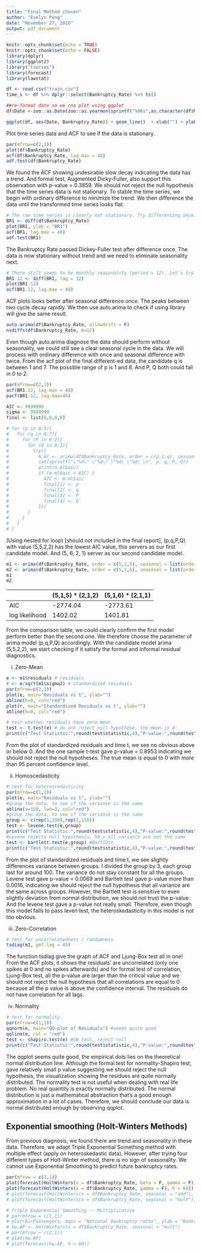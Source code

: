 ```yaml
---
title: "Final Method chosen"
author: "Evelyn Peng"
date: "November 27, 2016"
output: pdf_document
---
```


```r
knitr::opts_chunk$set(echo = TRUE)
knitr::opts_chunk$set(echo = FALSE)
library(dplyr)
library(ggplot2)
library("tseries")
library(forecast)
library(lawstat)
```


```r
df <- read.csv("train.csv")
time_s <- df %>% dplyr::select(Bankruptcy_Rate) %>% ts()

##re-format date so we cna plot using ggplot
df$Date <-zoo::as.Date(zoo::as.yearmon(sprintf("%06s",as.character(df$Month)), "%m%Y"))

ggplot(df, aes(Date, Bankruptcy_Rate)) + geom_line()  + xlab("") + ylab("Bankruptcy Rates") + ggtitle("Canadian Bankruptcy Rates ") + geom_line(aes(Date, Unemployment_Rate))
```

Plot time series data and ACF to see if the data is stationary. 

```r
par(mfrow=c(2,1))
plot(df$Bankruptcy_Rate)
acf(df$Bankruptcy_Rate, lag.max = 48)
adf.test(df$Bankruptcy_Rate)
```

We found the ACF showing undesirable slow decay indicating the data has a trend. And formal test, Augmented Dicky-Fuller, also support this observation with p-value = 0.3859. We should not reject the null hypothesis that the time series data is not stationary. To stable the time series, we begin with ordinary difference to minimize the trend. We then difference the data until the transformed time series looks flat.

```r
# The raw time series is clearly not stationary. Try differencing once:
BR1 <- diff(df$Bankruptcy_Rate)
plot(BR1, ylab = "BR1")
acf(BR1, lag.max = 48)
adf.test(BR1)
```

The Bankruptcy Rate passed Dickey-Fuller test after difference once. The data is now stationary without trend and we need to eliminate seasonality next. 

```r
# There still seems to be monthly seasonality (period = 12). Let's try differencing for that.
BR1.12 <- diff(BR1, lag = 12)
plot(BR1.12)
acf(BR1.12, lag.max = 48)
```

ACF plots looks better after seasonal difference once. The peaks between two cycle decay rapidly. We then use auto.arima to check if using library will give the same result. 

```r
auto.arima(df$Bankruptcy_Rate, allowdrift = F)
nsdiffs(df$Bankruptcy_Rate, m=12)
```


Even though auto.arima diagnose the data should perform without seasonality, we could still see a clear seasonal cycle in the data. We will process with ordinary difference with once and seasonal difference with twice. From the acf plot of the final different-ed data, the candidate q is between 1 and 7. The possible range of p is 1 and 8. And P, Q both could fall in 0 to 2.

```r
par(mfrow=c(2,1))
acf(BR1.12, lag.max = 48)
pacf(BR1.12, lag.max=48)

AIC <- 9999999
sigma <- 9999999
final <- list(0,0,0,0)

# for (p in 0:5){
#   for (q in 0:7){
#     for (P in 0:2){
#       for (Q in 0:2){
#         try({
#           m.ml <- arima(df$Bankruptcy_Rate, order = c(p,1,q), seasonal = list(order = c(P,1,Q), period = 12), method = "CSS-ML")
#           cat(sprintf("\"%d\" \"%d\" \"%d\ \"%d\ \n", p, q, P, Q))
#           print(m.ml$aic)
#           if (m.ml$aic < AIC) {
#             AIC <- m.ml$aic
#             final[1] <- p
#             final[2] <- q
#             final[3] <- P
#             final[4] <- Q
#           }})
#       }
#     }
#   }
# }

```

(Using nested for loop) [should not included in the final report], (p,q,P,Q) with value (5,5,2,2) has the lowest AIC value, this servers as our first candidate model. And (5, 6, 2, 1) server as our second candidate model. 

```r
m1 <- arima(df$Bankruptcy_Rate, order = c(5,1,5), seasonal = list(order = c(2,1,2), period = 12), method = "CSS-ML")
m2 <- arima(df$Bankruptcy_Rate, order = c(5,1,6), seasonal = list(order = c(2,1,1), period = 12), method = "CSS-ML")
m1
m2
```


|                  | (5,1,5) * (2,1,2) | (5,1,6) * (2,1,1)  |
|------------------|--------|--------|
| AIC              | -2774.04 | -2773.61 |
| log likelihood | 1402.02 | 1401.81 |

From the comparison table, we could clearly confirm the first model perform better than the second one. We therefore choose the parameter of arima model (p,q,P,Q) accordingly. With the candidate model arima (5,5,2,2), we start checking if it satisfy the formal and informal residual diagnostics.

i. Zero-Mean

```r
e <- m1$residuals # residuals
r <- e/sqrt(m1$sigma2) # standardized residuals 
par(mfrow=c(2,1))
plot(e, main="Residuals vs t", ylab="")
abline(h=0, col="red")
plot(r, main="Standardized Residuals vs t", ylab="") 
abline(h=0, col="red")

# test whether residuals have zero mean
test <- t.test(e) # do ont reject null hypothese, the mean is 0
print(c("Test Statistic:",round(test$statistic,4),"P-value:",round(test$p.value,4)))
```

From the plot of standardized residuals and time t, we see no obvious above or below 0. And the one sample t-test gave p-value = 0.8953 indicating we should not reject the null hypotheses. The true mean is equal to 0 with more than 95 percent confidence level. 

ii. Homoscedasticity

```r
# test for heteroscedasticity
par(mfrow=c(1,1))
plot(e, main="Residuals vs t", ylab="")
#group the data, to see if the variance is the same
abline(v=150, lwd=3, col="red")
#group the data, to see if the variance is the same
group <- c(rep(1,150),rep(2,138))
test <- levene.test(e,group)
print(c("Test Statistic:",round(test$statistic,4),"P-value:",round(test$p.value,4)))
#Levene rejects null hypothesis, h0 = all variance are not the same
test <- bartlett.test(e,group) #Bartlett
print(c("Test Statistic:",round(test$statistic,4),"P-value:",round(test$p.value,4)))
```

From the plot of standardized residuals and time t, we see slightly differences variance between groups. I divided the group by 3, each group last for around 100. The variance do not stay constant for all the groups. Levene test gave p-value = 0.0069 and Bartlett test gave p-value more than 0.0016, indicating we should reject the null hypothesis that all variance are the same across groups. However, the Bartlett test is sensitive to even slightly deviation from normal distribution, we should not trust the p-value. And the levene test gave a p-value not really small. Therefore, even though this model fails to pass leven test, the heteroskedasticity in this model is not too obvious. 

iii. Zero-Correlation 

```r
# test for uncorrelatedness / randomness
tsdiag(m1, gof.lag = 45)
```

The function tsdiag give the graph of ACF and Ljung-Box test all in one! From the ACF plots, it shows the residuals' are uncorrelated (only one spikes at 0 and no spikes afterwards) and for formal test of correlation, Ljung-Box test, all the p-value are larger than the critical value and we should not reject the null hypothesis that all correlations are equal to 0 because all the p value is above the confidence interval. The residuals do not have correlation for all lags.

iv. Normality

```r
# test for normality
par(mfrow=c(1,1))
qqnorm(e, main="QQ-plot of Residuals") #seems quite good
qqline(e, col = "red")
test <- shapiro.test(e) #SW test, reject null
print(c("Test Statistic:",round(test$statistic,4),"P-value:",round(test$p.value,4)))
```

The qqplot seems quite good, the empirical dots lies on the theoretical normal distribution line. Although the formal test for normality-Shapiro test, gave relatively small p value suggesting we should reject the null hypothesis, the visualization showing the residues are quite normally distributed. The normality test is not useful when dealing with real life problem. No real quantity is exactly normally distributed. The normal distribution is just a mathematical abstraction that’s a good enough approximation in a lot of cases. Therefore, we should conclude our data is normal distributed enough by observing qqplot.

## Exponential smoothing (Holt-Winters Methods)
From previous diagnosis, we found there are trend and seasonality in these data. Therefore, we adapt Triple Exponential Something method with multiple effect (apply on heteroskedastic data). However, after trying four different types of Holt-Winter method, there is no sign of seasonality. We cannot use Exponential Smoothing to predict future bankruptcy rates.

```r
par(mfrow = c(2,1))
plot(forecast(HoltWinters(x = df$Bankruptcy_Rate, beta = F, gamma = F), h = 60)) # no trend no seasonal
plot(forecast(HoltWinters(x = df$Bankruptcy_Rate, gamma = F), h = 60)) # no seasonal
# plot(forecast(HoltWinters(x = df$Bankruptcy_Rate, seasonal = "add"), h = 60)) 
# plot(forecast(HoltWinters(x = df$Bankruptcy_Rate, seasonal = "mult"), h = 60)) # is better then additive becase it increase the varibility with time
```


```r
# Triple Exponential Smoothing -- Multiplicative
# par(mfrow = c(1,1))
# plot(AirPassengers, main = "National Bankruptcy rates", ylab = "Bankruptcy Rate", xlab = "Time")
# hw.AP <- HoltWinters(x = df$Bankruptcy_Rate, seasonal = "mult") 
# par(mfrow = c(2,1))
# plot(hw.AP)
# plot(forecast(hw.AP, h = 60))
```



